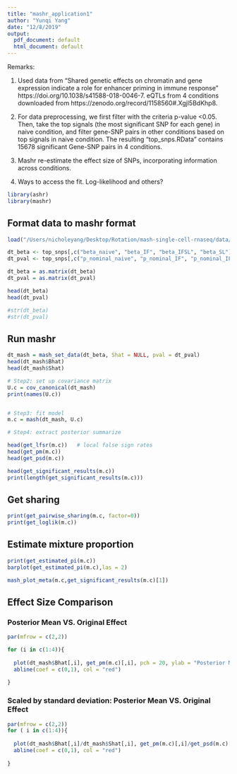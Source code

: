 ```yaml
---
title: "mashr_application1"
author: "Yunqi Yang"
date: "12/8/2019"
output:
  pdf_document: default
  html_document: default
---
```


Remarks: 

1. Used data from "Shared genetic effects on chromatin and gene expression indicate a role for enhancer priming in immune response" https://doi.org/10.1038/s41588-018-0046-7. eQTLs from 4 conditions downloaded from https://zenodo.org/record/1158560#.Xgjl5BdKhp8.

2. For data preprocessing, we first filter with the criteria p-value <0.05. Then, take the top signals (the most significant SNP for each gene) in naive condition, and filter gene-SNP pairs in other conditions based on top signals in naive condition. The resulting "top_snps.RData" contains 15678 significant Gene-SNP pairs in 4 conditions.

3. Mashr re-estimate the effect size of SNPs, incorporating information across conditions. 

4. Ways to access the fit. Log-likelihood and others?


```r

library(ashr)
library(mashr)

```



## Format data to mashr format 

```r

load("/Users/nicholeyang/Desktop/Rotation/mash-single-cell-rnaseq/data/top_snps.RData")

dt_beta <- top_snps[,c("beta_naive", "beta_IF", "beta_IFSL", "beta_SL")]
dt_pval <- top_snps[,c("p_nominal_naive", "p_nominal_IF", "p_nominal_IFSL", "p_nominal_SL")]

dt_beta = as.matrix(dt_beta)
dt_pval = as.matrix(dt_pval)

head(dt_beta)
head(dt_pval)

#str(dt_beta)
#str(dt_pval)
```


## Run mashr
```r

dt_mash = mash_set_data(dt_beta, Shat = NULL, pval = dt_pval)
head(dt_mash$Bhat)
head(dt_mash$Shat)
```



```r

# Step2: set up covariance matrix 
U.c = cov_canonical(dt_mash)  
print(names(U.c))


# Step3: fit model 
m.c = mash(dt_mash, U.c)

```


```r

# Step4: extract posterior summarize 

head(get_lfsr(m.c))   # local false sign rates
head(get_pm(m.c))
head(get_psd(m.c))

head(get_significant_results(m.c))
print(length(get_significant_results(m.c)))
```


## Get sharing
```r

print(get_pairwise_sharing(m.c, factor=0))
print(get_loglik(m.c))

```

## Estimate mixture proportion
```r

print(get_estimated_pi(m.c))
barplot(get_estimated_pi(m.c),las = 2)

```


```r

mash_plot_meta(m.c,get_significant_results(m.c)[1])

```


## Effect Size Comparison 

### Posterior Mean VS. Original Effect
```r

par(mfrow = c(2,2))

for (i in c(1:4)){
  
  plot(dt_mash$Bhat[,i], get_pm(m.c)[,i], pch = 20, ylab = "Posterior Mean", xlab = "Original Effect", main = paste('Condition_',i, sep = ""))
  abline(coef = c(0,1), col = "red")
  
}

```



### Scaled by standard deviation: Posterior Mean VS. Original Effect 
```r

par(mfrow = c(2,2))
for ( i in c(1:4)){
  
  plot(dt_mash$Bhat[,i]/dt_mash$Shat[,i], get_pm(m.c)[,i]/get_psd(m.c)[,i], pch = 20, ylab = "Posterior Mean", xlab = "Original Effect", main = paste('Condition_',i, sep = ""))
  abline(coef = c(0,1), col = "red")
  
}

```




